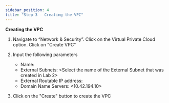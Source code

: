 ```yaml
---
sidebar_position: 4
title: "Step 3 - Creating the VPC"
---
```





      

**Creating the VPC**

1.  Navigate to “Network & Security”. Click on the Virtual Private Cloud option. Click on "Create VPC"
2.  Input the following parameters 
    - Name:                 <VPC Name to be created>
    - External Subnets:     <Select the name of the External Subnet that was created in Lab 2>
    - External Routable IP address: <Leave it empty>
    - Domain Name Servers:  <10.42.194.10>
    
3.  Click on the "Create" button to create the VPC 


